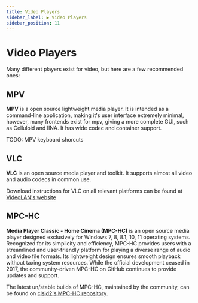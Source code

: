 ```yaml
---
title: Video Players
sidebar_label: ▶️ Video Players
sidebar_position: 11    
---
```


# Video Players

Many different players exist for video, but here are a few recommended ones:

## MPV

**MPV** is a open source lightweight media player. It is intended as a command-line application, making it's user interface extremely minimal, however, many frontends exist for mpv, giving a more complete GUI, such as Celluloid and IINA. It has wide codec and container support.

TODO: MPV keyboard shorcuts
&nbsp;&nbsp;

## VLC

**VLC** is an open source media player and toolkit. It supports almost all video and audio codecs in common use.


Download instructions for VLC on all relevant platforms can be found at [VideoLAN's website](https://www.videolan.org/vlc/#download)
&nbsp;&nbsp;

## MPC-HC

**Media Player Classic - Home Cinema (MPC-HC)** is an open source media player designed exclusively for Windows 7, 8, 8.1, 10, 11 operating systems. Recognized for its simplicity and efficiency, MPC-HC provides users with a streamlined and user-friendly platform for playing a diverse range of audio and video file formats. Its lightweight design ensures smooth playback without taxing system resources. While the official development ceased in 2017, the community-driven MPC-HC on GitHub continues to provide updates and support.

The latest un/stable builds of MPC-HC, maintained by the community, can be found on [clsid2's MPC-HC repository](https://github.com/clsid2/mpc-hc/releases).
